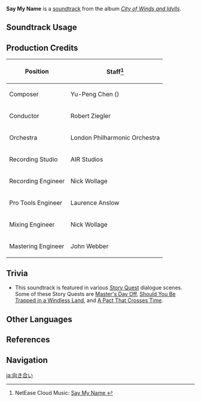 {{Soundtrack Infobox
|image          = City of Winds and Idylls.png
|album          = City of Winds and Idylls
|disc           = 1
|number         = 14
|featured       =
|featured2      =
|featured3      =
|featured_disc  =
|featured_disc2 =
|featured_disc3 =
|youtube_id     = LVqyrKUia58
|spotify_id     = 3aZTpVwyzdp2Jb7sBFWjVd
|previous       = Perilous Path
|next           = Welp, Didn't Expect That
}}
'''Say My Name''' is a [[soundtrack]] from the album ''[[City of Winds and Idylls]]''.

==Soundtrack Usage==
{{Soundtrack Usage
|quest = Master's Day Off (Quest)//cutscene and dialogue;;A Pact That Crosses Time;;The Oni's Pride;;A Secret Born From Ashes;;Dream of Falling;;Sincerity's Facade;;Culminate! Chatter of Joyous Dreams;;The Magician's Secret;;Middle Note: Blood Due
}}

==Production Credits==
{| class="wikitable"
! Position
! Staff<ref>NetEase Cloud Music: [https://music.163.com/#/song?id=1481392261 Say My Name {{zh|直面}}]</ref>
|-
! Composer
| Yu-Peng Chen ({{zh|陈致逸}})
|-
! Conductor
| Robert Ziegler
|-
! Orchestra
| London Philharmonic Orchestra
|-
! Recording Studio
| AIR Studios
|-
! Recording Engineer
| Nick Wollage
|-
! Pro Tools Engineer
| Laurence Anslow
|-
! Mixing Engineer
| Nick Wollage
|-
! Mastering Engineer
| John Webber
|}

==Trivia==
* This soundtrack is featured in various [[Story Quest]] dialogue scenes. Some of these Story Quests are [[Master's Day Off (Quest)|Master's Day Off]], [[Should You Be Trapped in a Windless Land (Quest)|Should You Be Trapped in a Windless Land]], and [[A Pact That Crosses Time]].

==Other Languages==
{{Other Languages
|en      = Say My Name
|zhs     = 直面
|zhs_rm  = Zhímiàn
|zht     = 直面
|zht_rm  = Zhímiàn
|zh_tl   = 
|ja      = 向き合い
|ja_rm   = Muki-ai
|ja_tl   = 
}}

==References==
{{Reflist}}

==Navigation==
{{Soundtrack Navbox|City of Winds and Idylls}}

[[ja:向き合い]]